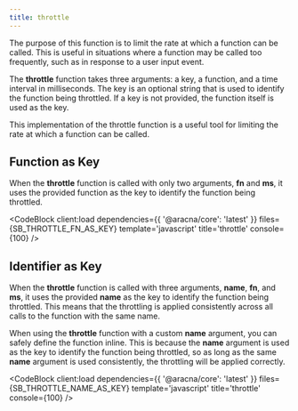```yaml
---
title: throttle
---
```



The purpose of this function is to limit the rate at which a function can be called. This is useful in situations where a function may be called too frequently, such as in response to a user input event.

The **throttle** function takes three arguments: a key, a function, and a time interval in milliseconds. The key is an optional string that is used to identify the function being throttled. If a key is not provided, the function itself is used as the key.

This implementation of the throttle function is a useful tool for limiting the rate at which a function can be called.

## Function as Key

When the **throttle** function is called with only two arguments, **fn** and **ms**, it uses the provided function as the key to identify the function being throttled.

<CodeBlock client:load dependencies={{ '@aracna/core': 'latest' }} files={SB_THROTTLE_FN_AS_KEY} template='javascript' title='throttle' console={100} />

## Identifier as Key

When the **throttle** function is called with three arguments, **name**, **fn**, and **ms**, it uses the provided **name** as the key to identify the function being throttled. This means that the throttling is applied consistently across all calls to the function with the same name.

When using the **throttle** function with a custom **name** argument, you can safely define the function inline. This is because the **name** argument is used as the key to identify the function being throttled, so as long as the same **name** argument is used consistently, the throttling will be applied correctly.

<CodeBlock client:load dependencies={{ '@aracna/core': 'latest' }} files={SB_THROTTLE_NAME_AS_KEY} template='javascript' title='throttle' console={100} />

